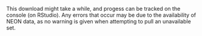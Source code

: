 This download might take a while, and progess can be tracked on the console (on RStudio). Any errors that occur may be due to the availability of NEON data, as no warning is given when attempting to pull an unavailable set.